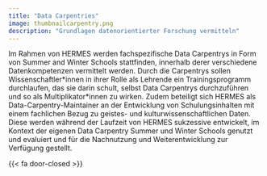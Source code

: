 ---
title: "Data Carpentries"
image: thumbnailcarpentry.png
description: "Grundlagen datenorientierter Forschung vermitteln"
---

Im Rahmen von HERMES werden fachspezifische Data Carpentrys in Form von Summer and Winter Schools stattfinden, innerhalb derer verschiedene Datenkompetenzen vermittelt werden. Durch die Carpentrys sollen Wissenschaftler\*innen in ihrer Rolle als Lehrende ein Trainingsprogramm durchlaufen, das sie darin schult, selbst Data Carpentrys durchzuführen und so als Multiplikator\*innen zu wirken. Zudem beteiligt sich HERMES als Data-Carpentry-Maintainer an der Entwicklung von Schulungsinhalten mit einem fachlichen Bezug zu geistes- und kulturwissenschaftlichen Daten. Diese werden während der Laufzeit von HERMES sukzessive entwickelt, im Kontext der eigenen Data Carpentry Summer und Winter Schools genutzt und evaluiert und für die Nachnutzung und Weiterentwicklung zur Verfügung gestellt.

{{< fa door-closed >}}